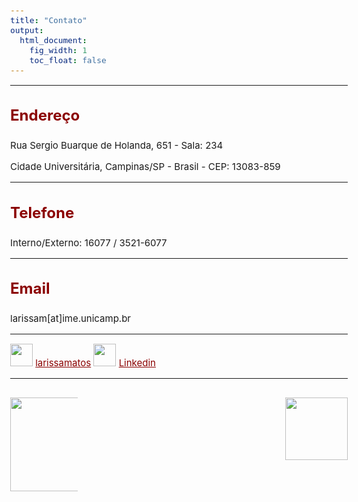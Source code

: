 ```yaml
---
title: "Contato"
output:
  html_document:
    fig_width: 1
    toc_float: false
---
```


<style type="text/css">
.nav.navbar-nav.navbar-right a {
    color: white;
}
.navbar {
  background-color:maroon;
  border-color:black;
  icon-color:white;
}
.navbar-brand {
color:black!important;
}
body{ /* Normal  */
      font-size: 15px;
  }
h1.title {
  font-size: 30px;
}
h3 { /* Header 3 */
  font-size: 24px;
  color: DarkRed;
}
</style>

<style>
a:link {
    color: darkred;
}
a:visited {
    color: darkred;
}
a:hover {
    color: darkred;
}
.column-f1{
  float: left;
  width: 20%;
  text-align: left;
}
.column-f2{
  float: right;
  width: 20%;
  text-align: right;
}
</style>

----

### **Endereço**

Rua Sergio Buarque de Holanda, 651 - Sala: 234

Cidade Universitária, Campinas/SP - Brasil - CEP: 13083-859

----

### **Telefone**

Interno/Externo: 16077 / 3521-6077

----

### **Email**

larissam[at]ime.unicamp.br

----

![](imagens/git.png){height="36px" width="36px"} [larissamatos](https://github.com/larissamatos)    ![](imagens/Linkedin.png){height="36px" width="36px"} [Linkedin](https://www.linkedin.com/in/larissa-avila-matos-0624bb123/)


----

<div id="footer">
<p>
<div class="column-f1">
![](imagens/logo-unicamp1.png){width=150px}
</div>
<div class="column-f2">
![](imagens/logoimecc1.png){width=100px}
</div>
</p>
</div>
